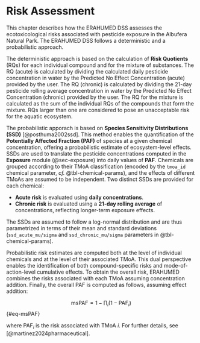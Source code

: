 # Risk Assessment {#sec-risk}

This chapter describes how the ERAHUMED DSS assesses the ecotoxicological risks associated with pesticide exposure in the Albufera Natural Park. The ERAHUMED DSS follows a deterministic and a probabilistic approach.

The deterministic approach is based on the calculation of **Risk Quotients** (RQs) for each individual compound and for the mixture of substances. The RQ (acute) is calculated by dividing the calculated daily pesticide concentration in water by the Predicted No Effect Concentration (acute) provided by the user. The RQ (chronic) is calculated by dividing the 21-day pesticide rolling average concentration in water by the Predicted No Effect Concentration (chronic) provided by the user. The RQ for the mixture is calculated as the sum of the individual RQs of the compounds that form the mixture. RQs larger than one are considered to pose an unacceptable risk for the aquatic ecosystem.

The probabilistic apporach is based on **Species Sensitivity Distributions (SSD)** [@posthuma2002ssd]. This method enables the quantification of the **Potentially Affected Fraction (PAF)** of species at a given chemical concentration, offering a probabilistic estimate of ecosystem-level effects. SSDs are used to translate the pesticide concentrations computed in the **Exposure** module (@sec-exposure) into daily values of **PAF**. Chemicals are grouped according to their TMoA classification (encoded by the `tmoa_id` chemical parameter, *cf.* @tbl-chemical-params), and the effects of different TMoAs are assumed to be independent. Two distinct SSDs are provided for each chemical:

-   **Acute risk** is evaluated using **daily concentrations**.
-   **Chronic risk** is evaluated using a **21-day rolling average** of concentrations, reflecting longer-term exposure effects.

The SSDs are assumed to follow a log-normal distribution and are thus parametrized in terms of their mean and standard deviations (`ssd_acute_mu/sigma` and `ssd_chronic_mu/sigma` parameters in @tbl-chemical-params).

Probabilistic risk estimates are computed both at the level of individual chemicals and at the level of their associated TMoA. This dual perspective enables the identification of both compound-specific risks and mode-of-action-level cumulative effects. To obtain the overall risk, ERAHUMED combines the risks associated with each TMoA assuming concentration addition. Finally, the overall PAF is computed as follows, assuming effect addition:

$$
\text{msPAF} = 1 - \prod _i (1-\text{PAF}_i)
$$ {#eq-msPAF}

where $\text{PAF}_i$ is the risk associated with TMoA $i$. For further details, see [@martinez2024pharmaceutical].
